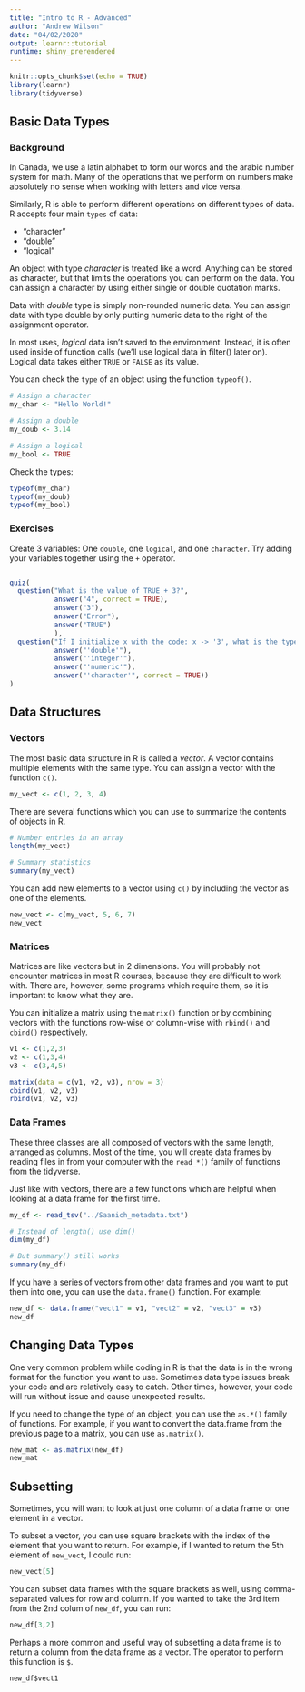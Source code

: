 ```yaml
---
title: "Intro to R - Advanced"
author: "Andrew Wilson"
date: "04/02/2020"
output: learnr::tutorial
runtime: shiny_prerendered
---
```


```r
knitr::opts_chunk$set(echo = TRUE)
library(learnr)
library(tidyverse)
```

## Basic Data Types

### Background
In Canada, we use a latin alphabet to form our words and the arabic number system for math. Many of the operations that we perform on numbers make absolutely no sense when working with letters and vice versa.

Similarly, R is able to perform different operations on different types of data. R accepts four main `types` of data:

  * "character" 
  * "double"
  * "logical"
  
An object with type *character* is treated like a word. Anything can be stored as character, but that limits the operations you can perform on the data. You can assign a character by using either single or double quotation marks.

Data with *double* type is simply non-rounded numeric data. You can assign data with type double by only putting numeric data to the right of the assignment operator.

In most uses, *logical* data isn't saved to the environment. Instead, it is often used inside of function calls (we'll use logical data in filter() later on). Logical data takes either `TRUE` or `FALSE` as its value. 
  
You can check the `type` of an object using the function `typeof()`.
```r
# Assign a character
my_char <- "Hello World!"

# Assign a double
my_doub <- 3.14

# Assign a logical
my_bool <- TRUE
```
Check the types:
```r
typeof(my_char)
typeof(my_doub)
typeof(my_bool)
```

### Exercises

Create 3 variables: One `double`, one `logical`, and one `character`. Try adding your variables together using the `+` operator.
```r


```

```r
quiz(
  question("What is the value of TRUE + 3?",
           answer("4", correct = TRUE),
           answer("3"),
           answer("Error"),
           answer("TRUE")
           ),
  question("If I initialize x with the code: x -> '3', what is the type of x?",
           answer("'double'"),
           answer("'integer'"),
           answer("'numeric'"),
           answer("'character'", correct = TRUE))
)
```

## Data Structures

### Vectors 
The most basic data structure in R is called a *vector*. A vector contains multiple elements with the same type. You can assign a vector with the function `c()`.

```r
my_vect <- c(1, 2, 3, 4)
```

There are several functions which you can use to summarize the contents of objects in R.
```r
# Number entries in an array
length(my_vect)

# Summary statistics
summary(my_vect)
```

You can add new elements to a vector using `c()` by including the vector as one of the elements.
```r
new_vect <- c(my_vect, 5, 6, 7)
new_vect
```
### Matrices
Matrices are like vectors but in 2 dimensions. You will probably not encounter matrices in most R courses, because they are difficult to work with. There are, however, some programs which require them, so it is important to know what they are.

You can initialize a matrix using the `matrix()` function or by combining vectors with the functions row-wise or column-wise with `rbind()` and `cbind()` respectively.

```r
v1 <- c(1,2,3)
v2 <- c(1,3,4)
v3 <- c(3,4,5)

matrix(data = c(v1, v2, v3), nrow = 3)
cbind(v1, v2, v3)
rbind(v1, v2, v3)
```

### Data Frames
These three classes are all composed of vectors with the same length, arranged as columns. Most of the time, you will create data frames by reading files in from your computer with the `read_*()` family of functions from the tidyverse.

Just like with vectors, there are a few functions which are helpful when looking at a data frame for the first time. 

```r
my_df <- read_tsv("../Saanich_metadata.txt")

# Instead of length() use dim()
dim(my_df)

# But summary() still works
summary(my_df)
```


If you have a series of vectors from other data frames and you want to put them into one, you can use the `data.frame()` function. For example:

```r
new_df <- data.frame("vect1" = v1, "vect2" = v2, "vect3" = v3)
new_df
```


## Changing Data Types
One very common problem while coding in R is that the data is in the wrong format for the function you want to use. Sometimes data type issues break your code and are relatively easy to catch. Other times, however, your code will run without issue and cause unexpected results. 

If you need to change the type of an object, you can use the `as.*()` family of functions. For example, if you want to convert the data.frame from the previous page to a matrix, you can use `as.matrix()`.

```r
new_mat <- as.matrix(new_df)
new_mat
```

## Subsetting
Sometimes, you will want to look at just one column of a data frame or one element in a vector. 

To subset a vector, you can use square brackets with the index of the element that you want to return. For example, if I wanted to return the 5th element of `new_vect`, I could run:

```r
new_vect[5]
```

You can subset data frames with the square brackets as well, using comma-separated values for row and column. If you wanted to take the 3rd item from the 2nd colum of `new_df`, you can run:
```r
new_df[3,2]
```

Perhaps a more common and useful way of subsetting a data frame is to return a column from the data frame as a vector. The operator to perform this function is `$`.
```r_subsetting_df_2
new_df$vect1
```